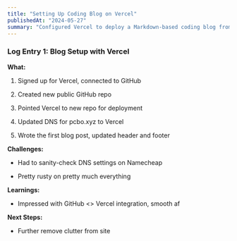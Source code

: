 ```yaml
---
title: "Setting Up Coding Blog on Vercel"
publishedAt: "2024-05-27"
summary: "Configured Vercel to deploy a Markdown-based coding blog from a GitHub repo at pcbo.xyz domain"
---
```


### Log Entry 1: Blog Setup with Vercel

**What:**

1. Signed up for Vercel, connected to GitHub

2. Created new public GitHub repo

3. Pointed Vercel to new repo for deployment

4. Updated DNS for pcbo.xyz to Vercel

5. Wrote the first blog post, updated header and footer

**Challenges:**

- Had to sanity-check DNS settings on Namecheap

- Pretty rusty on pretty much everything

**Learnings:**

- Impressed with GitHub &lt;&gt; Vercel integration, smooth af

**Next Steps:**

- Further remove clutter from site
